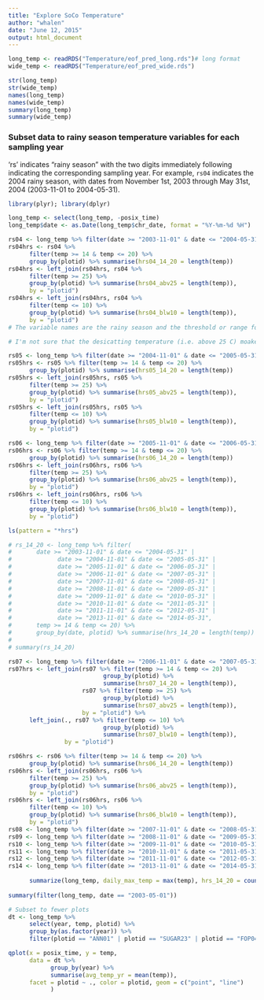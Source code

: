 ```yaml
---
title: "Explore SoCo Temperature"
author: "whalen"
date: "June 12, 2015"
output: html_document
---
```


```r
long_temp <- readRDS("Temperature/eof_pred_long.rds")# long format
wide_temp <- readRDS("Temperature/eof_pred_wide.rds")
```

```r
str(long_temp)
str(wide_temp)
names(long_temp)
names(wide_temp)
summary(long_temp)
summary(wide_temp)
```


### Subset data to rainy season temperature variables for each sampling year

'rs' indicates "rainy season" with the two digits immediately following indicating the corresponding sampling year. For example, `rs04` indicates the 2004 rainy season, with dates from November 1st, 2003 through May 31st, 2004 (2003-11-01 to 2004-05-31).

```r
library(plyr); library(dplyr)

long_temp <- select(long_temp, -posix_time)
long_temp$date <- as.Date(long_temp$chr_date, format = "%Y-%m-%d %H")

rs04 <- long_temp %>% filter(date >= "2003-11-01" & date <= "2004-05-31")
rs04hrs <- rs04 %>% 
      filter(temp >= 14 & temp <= 20) %>% 
      group_by(plotid) %>% summarise(hrs04_14_20 = length(temp))
rs04hrs <- left_join(rs04hrs, rs04 %>% 
      filter(temp >= 25) %>% 
      group_by(plotid) %>% summarise(hrs04_abv25 = length(temp)),
      by = "plotid")
rs04hrs <- left_join(rs04hrs, rs04 %>% 
      filter(temp <= 10) %>% 
      group_by(plotid) %>% summarise(hrs04_blw10 = length(temp)),
      by = "plotid")
# The variable names are the rainy season and the threshold or range for which the number of hours were counted, i.e., 14_20 indicates a range between 14 and 20 C (inclusive), abv25 indicates number of times the temperature exceeded 25 C, blw10 indicates the number of times the temperature was below 10 C

# I'm not sure that the desicatting temperature (i.e. above 25 C) moakes much as a rainy season predictor. But should show very obviously that the temperatures seldom reach that high during this time of the year.

rs05 <- long_temp %>% filter(date >= "2004-11-01" & date <= "2005-05-31")
rs05hrs <- rs05 %>% filter(temp >= 14 & temp <= 20) %>% 
      group_by(plotid) %>% summarise(hrs05_14_20 = length(temp))
rs05hrs <- left_join(rs05hrs, rs05 %>% 
      filter(temp >= 25) %>% 
      group_by(plotid) %>% summarise(hrs05_abv25 = length(temp)),
      by = "plotid")
rs05hrs <- left_join(rs05hrs, rs05 %>% 
      filter(temp <= 10) %>% 
      group_by(plotid) %>% summarise(hrs05_blw10 = length(temp)),
      by = "plotid")

rs06 <- long_temp %>% filter(date >= "2005-11-01" & date <= "2006-05-31")
rs06hrs <- rs06 %>% filter(temp >= 14 & temp <= 20) %>% 
      group_by(plotid) %>% summarise(hrs06_14_20 = length(temp))
rs06hrs <- left_join(rs06hrs, rs06 %>% 
      filter(temp >= 25) %>% 
      group_by(plotid) %>% summarise(hrs06_abv25 = length(temp)),
      by = "plotid")
rs06hrs <- left_join(rs06hrs, rs06 %>% 
      filter(temp <= 10) %>% 
      group_by(plotid) %>% summarise(hrs06_blw10 = length(temp)),
      by = "plotid")

ls(pattern = "*hrs")

# rs_14_20 <- long_temp %>% filter(
#       date >= "2003-11-01" & date <= "2004-05-31" | 
#             date >= "2004-11-01" & date <= "2005-05-31" | 
#             date >= "2005-11-01" & date <= "2006-05-31" |
#             date >= "2006-11-01" & date <= "2007-05-31" |
#             date >= "2007-11-01" & date <= "2008-05-31" |
#             date >= "2008-11-01" & date <= "2009-05-31" |
#             date >= "2009-11-01" & date <= "2010-05-31" |
#             date >= "2010-11-01" & date <= "2011-05-31" |
#             date >= "2011-11-01" & date <= "2012-05-31" |
#             date >= "2013-11-01" & date <= "2014-05-31",
#       temp >= 14 & temp <= 20) %>% 
#       group_by(date, plotid) %>% summarise(hrs_14_20 = length(temp))
# 
# summary(rs_14_20)

rs07 <- long_temp %>% filter(date >= "2006-11-01" & date <= "2007-05-31")
rs07hrs <- left_join(rs07 %>% filter(temp >= 14 & temp <= 20) %>%
                           group_by(plotid) %>% 
                           summarise(hrs07_14_20 = length(temp)),
                     rs07 %>% filter(temp >= 25) %>% 
                           group_by(plotid) %>% 
                           summarise(hrs07_abv25 = length(temp)),
                     by = "plotid") %>% 
      left_join(., rs07 %>% filter(temp <= 10) %>% 
                           group_by(plotid) %>% 
                           summarise(hrs07_blw10 = length(temp)),
                by = "plotid")

rs06hrs <- rs06 %>% filter(temp >= 14 & temp <= 20) %>% 
      group_by(plotid) %>% summarise(hrs06_14_20 = length(temp))
rs06hrs <- left_join(rs06hrs, rs06 %>% 
      filter(temp >= 25) %>% 
      group_by(plotid) %>% summarise(hrs06_abv25 = length(temp)),
      by = "plotid")
rs06hrs <- left_join(rs06hrs, rs06 %>% 
      filter(temp <= 10) %>% 
      group_by(plotid) %>% summarise(hrs06_blw10 = length(temp)),
      by = "plotid")
rs08 <- long_temp %>% filter(date >= "2007-11-01" & date <= "2008-05-31")
rs09 <- long_temp %>% filter(date >= "2008-11-01" & date <= "2009-05-31")
rs10 <- long_temp %>% filter(date >= "2009-11-01" & date <= "2010-05-31")
rs11 <- long_temp %>% filter(date >= "2010-11-01" & date <= "2011-05-31")
rs12 <- long_temp %>% filter(date >= "2011-11-01" & date <= "2012-05-31")
rs14 <- long_temp %>% filter(date >= "2013-11-01" & date <= "2014-05-31")
      
      summarize(long_temp, daily_max_temp = max(temp), hrs_14_20 = count(temp >= 14 & temp <= 20))
      
summary(filter(long_temp, date == "2003-05-01"))
```


```r
# Subset to fewer plots
dt <- long_temp %>%
      select(year, temp, plotid) %>%
      group_by(as.factor(year)) %>%
      filter(plotid == "ANN01" | plotid == "SUGAR23" | plotid == "FOP04")

qplot(x = posix_time, y = temp, 
      data = dt %>% 
            group_by(year) %>%
            summarise(avg_temp_yr = mean(temp)),
      facet = plotid ~ ., color = plotid, geom = c("point", "line")
            )
```

